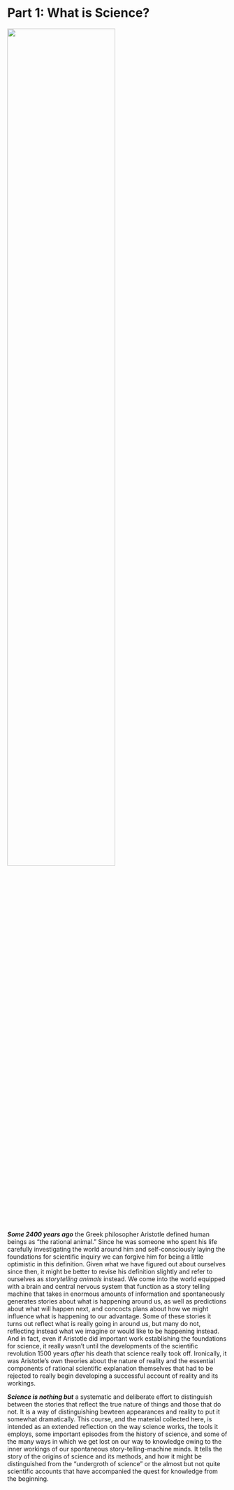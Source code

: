 # Part 1: What is Science? {#what-is}

:::{.centerpic  data-latex=""}
![](img/carl-sagan.jpg){width=70%}
:::

**_Some 2400 years ago_** the Greek philosopher Aristotle defined human beings as "the rational animal." Since he was someone who spent his life carefully investigating the world around him and self-consciously laying the foundations for scientific inquiry we can forgive him for being a little optimistic in this definition. Given what we have figured out about ourselves since then, it might be better to revise his definition slightly and refer to ourselves as *storytelling animals* instead. We come into the world equipped with a brain and central nervous system that function as a story telling machine that takes in enormous amounts of information and spontaneously generates stories about what is happening around us, as well as predictions about what will happen next, and concocts plans about how we might influence what is happening to our advantage. Some of these stories it turns out reflect what is really going in around us, but many do not, reflecting instead what we imagine or would like to be happening instead. And in fact, even if Aristotle did important work establishing the foundations for science, it really wasn't until the developments of the scientific revolution 1500 years *after* his death that science really took off. Ironically, it was Aristotle's own theories about the nature of reality and the essential components of rational scientific explanation themselves that had to be rejected to really begin developing a successful account of reality and its workings.

**_Science is nothing but_** a systematic and deliberate effort to distinguish between the stories that reflect the true nature of things and those that do not. It is a way of distinguishing bewteen appearances and reality to put it somewhat dramatically. This course, and the material collected here, is intended as an extended reflection on the way science works, the tools it employs, some important episodes from the history of science, and some of the many ways in which we get lost on our way to knowledge owing to the inner workings of our spontaneous story-telling-machine minds. It tells the story of the origins of science and its methods, and how it might be distinguished from the "undergroth of science" or the almost but not quite scientific accounts that have accompanied the quest for knowledge from the beginning.



